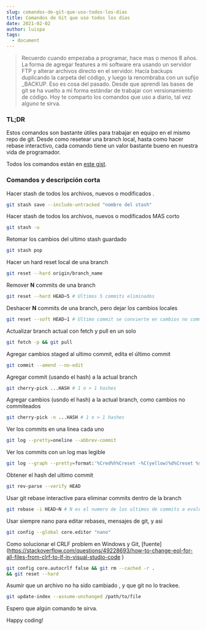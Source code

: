 ```yaml
---
slug: comandos-de-git-que-uso-todos-los-dias
title: Comandos de Git que uso todos los días
date: 2021-02-02
author: luispa
tags:
  - document
---
```

  > Recuerdo cuando empezaba a programar, hace mas o menos 8 años. La forma de
  agregar features a mi software era usando un servidor FTP y alterar archivos
  directo en el servidor. Hacía backups duplicando la carpeta del código, y
  luego la renombraba con un sufijo _BACKUP. Eso es cosa del pasado. Desde que
  aprendì las bases de git se ha vuelto a mi forma estándar de trabajar con
  versionamiento de código. Hoy te comparto los comandos que uso a diario, tal
  vez alguno te sirva.

### TL;DR

Estos comandos son bastante útiles para trabajar en equipo en el mismo repo de git. Desde como resetear una branch local, hasta como hacer rebase interactivo, cada comando tiene un valor bastante bueno en nuestra vida de programador.

Todos los comandos están en [este gist](https://gist.github.com/LuisPaGarcia/cb52ac6163e9089155c3cebb99a41a68).

### Comandos y descripción corta

Hacer stash de todos los archivos, nuevos o modificados
.
```sh
git stash save --include-untracked "nombre del stash"
```
Hacer stash de todos los archivos, nuevos o modificados MAS corto
```sh 
git stash -u
```
Retomar los cambios del ultimo stash guardado
```sh
git stash pop
```

Hacer un hard reset local de una branch
```sh
git reset --hard origin/branch_name
```

Remover **N** commits de una branch
```sh
git reset --hard HEAD~5 # Ultimos 5 commits eliminados
```

Deshacer **N** commits de una branch, pero dejar los cambios locales
```sh
git reset --soft HEAD~1 # Ultimo commit se convierte en cambios no commiteados
```

Actualizar branch actual con fetch y pull en un solo
```sh
git fetch -p && git pull
```

Agregar cambios staged al ultimo commit, edita el último commit
```sh
git commit --amend --no-edit

```

Agregar commit (usando el hash) a la actual branch
```sh
git cherry-pick ...HASH # 1 o > 1 hashes 

```

Agregar cambios (usndo el hash) a la actual branch, como cambios no commiteados
```sh
git cherry-pick -n ...HASH # 1 o > 1 hashes

```

Ver los commits en una linea cada uno
```sh
git log --pretty=oneline --abbrev-commit

```

Ver los commits con un log mas legible
```sh
git log --graph --pretty=format:'%Cred%h%Creset -%C(yellow)%d%Creset %s %Cgreen(%cr) %C(bold blue)<%an>%Creset' --abbrev-commit

```

Obtener el hash del ultimo commit
```sh
git rev-parse --verify HEAD

```

Usar git rebase interactive para eliminar commits dentro de la branch 
```sh
git rebase -i HEAD~N # N es el numero de los ultimos de commits a evaluar
```

Usar siempre nano para editar rebases, mensajes de git, y asi
```sh
git config --global core.editor "nano"
```

Como solucionar el CRLF problem en Windows y Git, [fuente] (https://stackoverflow.com/questions/49228693/how-to-change-eol-for-all-files-from-clrf-to-lf-in-visual-studio-code
)

```sh
git config core.autocrlf false && git rm --cached -r . 
&& git reset --hard
```

Asumir que un archivo no ha sido cambiado
, y que git no lo trackee.
```sh
git update-index --assume-unchanged /path/to/file
```

Espero que algún comando te sirva. 

Happy coding!
